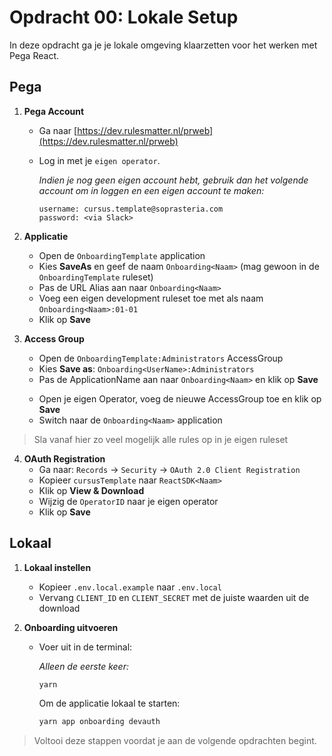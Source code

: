 # Opdracht 00: Lokale Setup

In deze opdracht ga je je lokale omgeving klaarzetten voor het werken met Pega React.

## Pega

1. **Pega Account**
   - Ga naar [https://dev.rulesmatter.nl/prweb](https://dev.rulesmatter.nl/prweb)
   - Log in met je `eigen operator`.

     _Indien je nog geen eigen account hebt, gebruik dan het volgende account om in loggen en een eigen account te maken:_

     ```
     username: cursus.template@soprasteria.com
     password: <via Slack>
     ```

2. **Applicatie**
   - Open de `OnboardingTemplate` application
   - Kies **SaveAs** en geef de naam `Onboarding<Naam>` (mag gewoon in de `OnboardingTemplate` ruleset)
   - Pas de URL Alias aan naar `Onboarding<Naam>`
   - Voeg een eigen development ruleset toe met als naam `Onboarding<Naam>:01-01`
   - Klik op **Save**

3. **Access Group**
   - Open de `OnboardingTemplate:Administrators` AccessGroup
   - Kies **Save as**: `Onboarding<UserName>:Administrators`
   - Pas de ApplicationName aan naar `Onboarding<Naam>` en klik op **Save**
     >
   - Open je eigen Operator, voeg de nieuwe AccessGroup toe en klik op **Save**
   - Switch naar de `Onboarding<Naam>` application

> Sla vanaf hier zo veel mogelijk alle rules op in je eigen ruleset

4. **OAuth Registration**
   - Ga naar: `Records` -> `Security` -> `OAuth 2.0 Client Registration`
   - Kopieer `cursusTemplate` naar `ReactSDK<Naam>`
   - Klik op **View & Download**
   - Wijzig de `OperatorID` naar je eigen operator
   - Klik op **Save**

## Lokaal

1. **Lokaal instellen**
   - Kopieer `.env.local.example` naar `.env.local`
   - Vervang `CLIENT_ID` en `CLIENT_SECRET` met de juiste waarden uit de download

2. **Onboarding uitvoeren**
   - Voer uit in de terminal:

     _Alleen de eerste keer:_

     ```sh
     yarn
     ```

     Om de applicatie lokaal te starten:

     ```sh
     yarn app onboarding devauth
     ```

> Voltooi deze stappen voordat je aan de volgende opdrachten begint.
